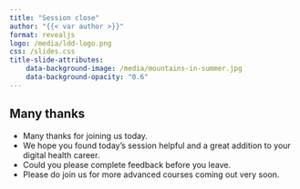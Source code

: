 ```yaml
---
title: "Session close"
author: "{{< var author >}}"
format: revealjs
logo: /media/ldd-logo.png
css: /slides.css
title-slide-attributes:
    data-background-image: /media/mountains-in-summer.jpg
    data-background-opacity: "0.6"
---
```


## Many thanks {background-image="/media/feedback.jpg" background-opacity="0.3"}

* Many thanks for joining us today.
* We hope you found today's session helpful and a great addition to your digital health career.
* Could you please complete feedback before you leave.
* Please do join us for more advanced courses coming out very soon.